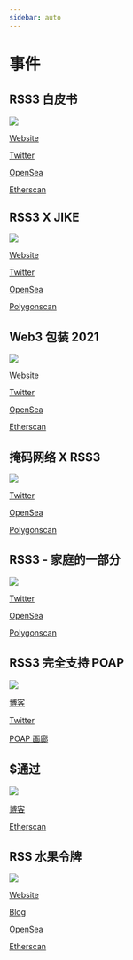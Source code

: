 ```yaml
---
sidebar: auto
---
```


# 事件

## RSS3 白皮书

![](./images/events-whitepaper.jpeg)

[Website](https://rss3.io/#/events/whitepaper-nft)

[Twitter](https://twitter.com/rss3_/status/1483620420473724929)

[OpenSea](https://opensea.io/collection/rss3-whitepaper)

[Etherscan](https://etherscan.io/address/0xb9619cf4f875cdf0e3ce48b28a1c725bc4f6c0fb)

## RSS3 X JIKE

![](./images/events-jike.jpeg)

[Website](https://rss3.io/#/events/jike-nft)

[Twitter](https://twitter.com/rss3_/status/1481491318883106817)

[OpenSea](https://opensea.io/collection/rss3-x-jike)

[Polygonscan](https://polygonscan.com/address/0x30ecef47957f6823c6b2929747bc19d765efee26)

## Web3 包装 2021

![](./images/events-web3wrapped.jpeg)

[Website](https://web3wrapped.com/)

[Twitter](https://twitter.com/rss3_/status/1476811224243339264)

[OpenSea](https://opensea.io/collection/web3-wrapped-2021)

[Etherscan](https://etherscan.io/address/0xc8f7e62532b19a3ffce589c0047d29d492e03835)

## 掩码网络 X RSS3

![](./images/events-mask.jpeg)

[Twitter](https://twitter.com/rss3_/status/1468770194763960323)

[OpenSea](https://opensea.io/collection/mask-network-x-rss3)

[Polygonscan](https://polygonscan.com/address/0x4dfd080ae7c48c7e2f6b660304c58789caccef1c)

## RSS3 - 家庭的一部分

![](./images/events-family.jpeg)

[Twitter](https://twitter.com/rss3_/status/1456471949991813125)

[OpenSea](https://opensea.io/collection/rss3-part-of-the-family)

[Polygonscan](https://polygonscan.com/address/0x621032a220eb66a2e69ccf064033348718fdc90e)

## RSS3 完全支持 POAP

![](./images/events-poap.png)

[博客](https://rss3.fun/poap-claim/)

[Twitter](https://twitter.com/rss3_/status/1455783034632871938)

[POAP 画廊](https://poap.gallery/event/12526)

## $通过

![](./images/events-pass.png)

[博客](https://rss3.fun/how-to-get-your-pass-token/)

[Etherscan](https://ropsten.etherscan.io/token/0x63CfEB343975116Ec2fc27125609da236D066615)

## RSS 水果令牌

![](./images/events-fruit.gif)

[Website](https://rft.rss3.io/)

[Blog](https://rss3.notion.site/6-RSS3-Fruit-Token-901ab03737e2452f999f31a5976be821)

[OpenSea](https://opensea.io/collection/rss-fruits-token)

[Etherscan](https://etherscan.io/token/0xacbe98efe2d4d103e221e04c76d7c55db15c8e89)